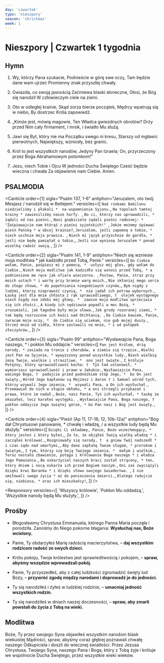 ```yaml
---
day: 'czwartek'
type: 'nieszpory'
season: 'christmas'
week: 1
---
```


# Nieszpory | Czwartek 1 tygodnia

<OpeningVersicle />

## Hymn

1. Wy, którzy Pana szukacie,
   Podnieście w górę swe oczy,
   Tam będzie dane wam ujrzeć
   Promienny znak przyszłej chwały.

2. Gwiazda, co swoją jasnością
   Zaćmiewa blaski słoneczne,
   Głosi, że Bóg się narodził
   W człowieczym ciele na ziemi.

3. Oto w odległej krainie,
   Skąd zorza bierze początek,
   Mędrcy wpatrują się w niebo,
   By dostrzec Króla zapowiedź.

4. „Kimże jest, mówią magowie,
   Ten Władca gwiezdnych obrotów?
   Drży przed Nim cały firmament,
   I mrok, i światło Mu służą.

5. Jawi się Byt, który nie ma
   Początku swego ni kresu,
   Starszy od mgławic pierwotnych,
   Największy, wzniosły, bez granic.

6. Król to jest wszystkich narodów,
   Jedyny Pan Izraela;
   On, przyrzeczony przez Boga
   Abrahamowym potomkom!”

7. Jezu, niech Tobie i Ojcu
   W jedności Ducha Świętego
   Cześć będzie wieczna i chwała
   Za objawienie nam Ciebie. Amen.

## PSALMODIA

<Canticle
  order={1}
  sigla="Psalm 137, 1-6"
  antiphon="Jeruzalem, oto twój Mesjasz / narodził się w Betlejem."
  versicles={[
    `Nad rzekami Babilonu siedzieliśmy i płakali * 
na wspomnienie Syjonu.`,
    `Na topolach tamtej krainy *
zawiesiliśmy nasze harfy. `,
    `Bo ci, którzy nas uprowadzili, * 
żądali od nas pieśni.`,
    `Nasi gnębiciele żądali pieśni radosnej: *
"Zaśpiewajcie nam którąś z pieśni syjońskich!" `,
    `Jakże możemy śpiewać pieśń Pańską *
w obcej krainie?`,
    `Jeruzalem, jeśli zapomnę o tobie, *
niech uschnie moja prawica. `,
    `Niech mi język przyschnie do gardła, * 
jeśli nie będę pamiętał o tobie,`,
    `Jeśli nie wyniosę Jeruzalem *
ponad wszelką radość swoją.`,
  ]}
/>

<Canticle
  order={2}
  sigla="Psalm 141, 1-9"
  antiphon="Niech się wzniesie moja modlitwa * jak kadzidło przed Tobą, Panie."
  versicles={[
    `Do Ciebie wołam, Panie, pośpiesz mi z pomocą, * 
usłysz mój głos, gdy wołam do Ciebie.`,
    `Niech moja modlitwa jak kadzidło się wznosi przed Tobą, *
a podniesione me ręce jak ofiara wieczorna. `,
    `Postaw, Panie, straż przy moich ustach *
i wartę przy bramie warg moich.`,
    `Nie skłaniaj mego serca do złego słowa, *
do popełniania niegodziwych czynów,`,
    `Bym nigdy z ludźmi, którzy nieprawość czynią, * 
nie jadał ich potraw wybornych.`,
    `Łaską jest dla mnie chłosta z rąk sprawiedliwego, † 
olejek występnego niech nigdy nie zdobi mej głowy, * 
zawsze moja modlitwa sprzeciwia się ich złości.`,
    `A kiedy ich sędziowie popadli w moc Bożą, * 
zrozumieli, jak łagodne były moje słowa.`,
    `Jak grudy rozoranej ziemi, *
tak będą rozrzucone ich kości nad Otchłanią. `,
    `Do Ciebie bowiem, Panie, zwracam moje oczy, * 
do Ciebie się uciekam, nie gub mojej duszy.`,
    `Strzeż mnie od sidła, które zastawili na mnie, *
i od pułapek złoczyńców.`,
  ]}
/>

<Canticle
  order={3}
  sigla="Psalm 99"
  antiphon="Wysławiajcie Pana, Boga naszego, * i pokłon Mu oddajcie."
  versicles={[
    `Pan jest Królem, drżą narody, *
zasiada na tronie z cherubów, a ziemia się trzęsie.`,
    `Wielki jest Pan na Syjonie, *
wywyższony ponad wszystkie ludy.`,
    `Niech wielbią imię Twoje, wielkie i straszliwe, * 
ono jest święte.`,
    `I króluje Potężny, który sprawiedliwość kocha: † 
Tyś ład ustanowił, *
wymierzasz sprawiedliwość i prawo w Jakubie.`,
    `Wysławiajcie Pana, waszego Boga, † 
padajcie przed podnóżkiem stóp Jego, * 
bo On jest święty.`,
    `Wśród Jego kapłanów są Mojżesz i Aaron †
i Samuel wśród tych, którzy wzywali Jego imienia, * 
wzywali Pana, a On ich wysłuchał.`,
    `Przemawiał do nich w słupie obłoku, *
a oni strzegli przykazań i prawa, które im nadał.`,
    `Boże, nasz Panie, Tyś ich wysłuchał, *
łaskę im okazałeś, lecz karałeś występki. `,
    `Wysławiajcie Pana, Boga naszego, †
pokłon oddajcie Jego świętej górze, *
bo Pan nasz i Bóg jest święty.`,
  ]}
/>

<Canticle
  order={4}
  sigla="Pieśń (Ap 11, 17-18; 12, 10b-12a)"
  antiphon="Bóg dał Chrystusowi panowanie, * chwałę i władzę, / a wszystkie ludy będą Mu służyły."
  versicles={[
    `Dzięki Ci składamy, Panie, Boże wszechmogący, * 
który jesteś i który byłeś,`,
    `Za to, że objąłeś Twoją wielką władzę *
i zacząłeś królować.`,
    `Rozgniewały się narody, † 
a gniew Twój nadszedł *
i czas sądu nad umarłymi,`,
    `Aby dano zapłatę Twoim sługom, *
prorokom i świętym,`,
    `I tym, którzy się boją Twojego imienia, * 
małym i wielkim.`,
    `Teraz nastało zbawienie, potęga i królowanie Boga naszego *
i władza Jego Pomazańca.`,
    `Bo oskarżyciel naszych braci został strącony, *
ten, który dniem i nocą oskarża ich przed Bogiem naszym.`,
    `Oni zaś zwyciężyli dzięki krwi Baranka *
i dzięki słowu swojego świadectwa. `,
    `I nie umiłowali swego życia *
aż do poniesienia śmierci.`,
    `Dlatego radujcie się, niebiosa, *
oraz ich mieszkańcy!`,
  ]}
/>

<Passage
  sigla="Iz 61, 1-3a"
  passage="Duch Pana Boga nade mną, bo Pan mnie namaścił. Posłał mnie, by głosić dobrą nowinę ubogim, by opatrywać rany serc złamanych, by zapowiadać wyzwolenie jeńcom i więźniom swobodę; aby obwieszczać rok łaski Pańskiej, i dzień pomsty naszego Boga; aby pocieszać wszystkich zasmuconych, by rozweselić płaczących na Syjonie, aby im wieniec dać zamiast popiołu, olejek radości zamiast szaty smutku, pieśń chwały zamiast zgnębienia na duchu."
/>

<Responsory
  versicles={[
    'Wszyscy królowie',
    'Pokłon Mu oddadzą.',
    'Wszystkie narody będą Mu służyły.',
  ]}
/>

<Magnificat antiphon="Chrystus objawił się nam * jako światłość ze światłości." />

## Prośby

- Błogosławmy Chrystusa Emmanuela, którego Panna Maria poczęła i porodziła. Zanośmy do Niego pokorne błagania: **Wysłuchaj nas, Boże wcielony.**

- Panie, Ty obdarzyłeś Marię radością macierzyństwa, – **daj wszystkim rodzicom radość ze swych dzieci.**

- Królu pokoju, Twoje królestwo jest sprawiedliwością i pokojem, – **spraw, abyśmy wszędzie wprowadzali pokój.**

- Panie, Ty przyszedłeś, aby z całej ludzkości zgromadzić święty lud Boży, – **przywróć zgodę między narodami i doprowadź je do jedności.**

- Ty się narodziłeś i żyłeś w ludzkiej rodzinie, – **umacniaj jedność wszystkich rodzin.**

- Ty się narodziłeś w dniach naszej doczesności, – **spraw, aby zmarli powstali do życia z Tobą na wieki.**

<CustomIntercessions />

<KyrieEleison />

<LordsPrayer />

## Modlitwa

Boże, Ty przez swojego Syna objawiłeś wszystkim narodom blask wiekuistej Mądrości, spraw, abyśmy coraz głębiej poznawali chwałę naszego Odkupiciela i doszli do wiecznej światłości. Przez Jezusa Chrystusa, Twojego Syna, naszego Pana i Boga, który z Tobą żyje i króluje we wspólnocie Ducha Świętego, przez wszystkie wieki wieków.

<Amen />

<BlessingAndConcludingVersicle />

<SalveRegina />

